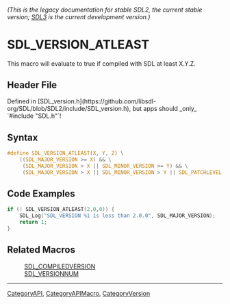 ====== (This is the legacy documentation for stable SDL2, the current stable version; [https://wiki.libsdl.org/SDL3/ SDL3] is the current development version.) ======
= SDL_VERSION_ATLEAST =

This macro will evaluate to true if compiled with SDL at least X.Y.Z.

== Header File ==

Defined in [SDL_version.h](https://github.com/libsdl-org/SDL/blob/SDL2/include/SDL_version.h), but apps should _only_ `#include "SDL.h"`!

== Syntax ==

<syntaxhighlight lang='c'>
#define SDL_VERSION_ATLEAST(X, Y, Z) \
    ((SDL_MAJOR_VERSION >= X) && \
     (SDL_MAJOR_VERSION > X || SDL_MINOR_VERSION >= Y) && \
     (SDL_MAJOR_VERSION > X || SDL_MINOR_VERSION > Y || SDL_PATCHLEVEL >= Z))</syntaxhighlight>

== Code Examples ==

<syntaxhighlight lang='c++'>
if (! SDL_VERSION_ATLEAST(2,0,0)) {
    SDL_Log("SDL_VERSION %i is less than 2.0.0", SDL_MAJOR_VERSION);
    return 1;
}
</syntaxhighlight>

== Related Macros ==

:[[SDL_COMPILEDVERSION]]
:[[SDL_VERSIONNUM]]

----
[[CategoryAPI]], [[CategoryAPIMacro]], [[CategoryVersion]]


